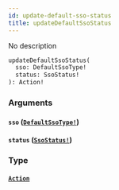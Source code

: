 ```yaml
---
id: update-default-sso-status
title: updateDefaultSsoStatus
---
```


No description

```graphql
updateDefaultSsoStatus(
  sso: DefaultSsoType!
  status: SsoStatus!
): Action!

```

### Arguments

#### `sso` ([`DefaultSsoType!`](/docs/graphql/enums/default-sso-type))

#### `status` ([`SsoStatus!`](/docs/graphql/enums/sso-status))

### Type

#### [`Action`](/docs/graphql/objects/action)
